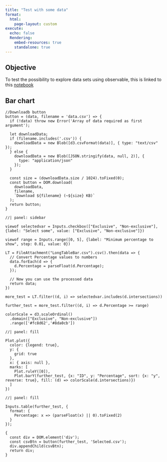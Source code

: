 ```yaml
---
title: "Test with some data"
format: 
  html:
    page-layout: custom
execute:
  echo: false
  Rendering:
    embed-resources: true
    standalone: true
---
```


## Objective

To test the possibility to explore data sets using observable, this is linked to this [notebook](https://observablehq.com/d/befcd4c865b3b17d)

## Bar chart
```ojs

//Downloadb button
button = (data, filename = 'data.csv') => {
  if (!data) throw new Error('Array of data required as first argument');

  let downloadData;
  if (filename.includes('.csv')) {
    downloadData = new Blob([d3.csvFormat(data)], { type: "text/csv" });
  } else {
    downloadData = new Blob([JSON.stringify(data, null, 2)], {
      type: "application/json"
    });
  }

  const size = (downloadData.size / 1024).toFixed(0);
  const button = DOM.download(
    downloadData,
    filename,
    `Download ${filename} (~${size} KB)`
  );
  return button;
}
```



```ojs
//| panel: sidebar

viewof selectedvar = Inputs.checkbox(["Exclusive", "Non-exclusive"], {label: "Select some", value: ["Exclusive", "Non-exclusive"]})

viewof range = Inputs.range([0, 5], {label: "Minimum percentage to show", step: 0.01, value: 0})
```


```ojs
LT = FileAttachment("LongTableBar.csv").csv().then(data => {
  // Convert Percentage values to numbers
  data.forEach(d => {
    d.Percentage = parseFloat(d.Percentage);
  });

  // Now you can use the processed data
  return data;
})
```

```ojs
more_test = LT.filter((d, i) => selectedvar.includes(d.intersections))
```

```ojs
further_test = more_test.filter((d, i) => d.Percentage >= range)
```

```ojs
colorScale = d3.scaleOrdinal()
  .domain(["Exclusive", "Non-exclusive"])
  .range(['#fc8d62','#8da0cb'])
```

```ojs
//| panel: fill

Plot.plot({
  color: {legend: true},
  y: {
    grid: true
  },
  x: { axis: null },
  marks: [
    Plot.ruleY([0]),
    Plot.barY(further_test, {x: "ID", y: "Percentage", sort: {x: "y", reverse: true}, fill: (d) => colorScale(d.intersections)})
  ]
})
```


```ojs
//| panel: fill
 
Inputs.table(further_test, {
  format: {
    Percentage: x => (parseFloat(x) || 0).toFixed(2)
  }
});

```

```ojs
{
  const div = DOM.element('div');
  const csvBtn = button(further_test, 'Selected.csv');
  div.appendChild(csvBtn);
  return div;
}
```

